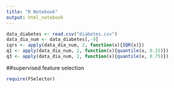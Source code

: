 ```yaml
---
title: "R Notebook"
output: html_notebook
---
```


```r
data_diabetes <- read.csv("diabetes.csv")
data_dia_num <- data_diabetes[,-9]
iqrs <- apply(data_dia_num, 2, function(x){IQR(x)})
q1 <- apply(data_dia_num, 2, function(x){quantile(x, 0.25)})
q3 <- apply(data_dia_num, 2, function(x){quantile(x, 0.75)})
```


##supervised feature selection 

```r
require(FSelector)


```

